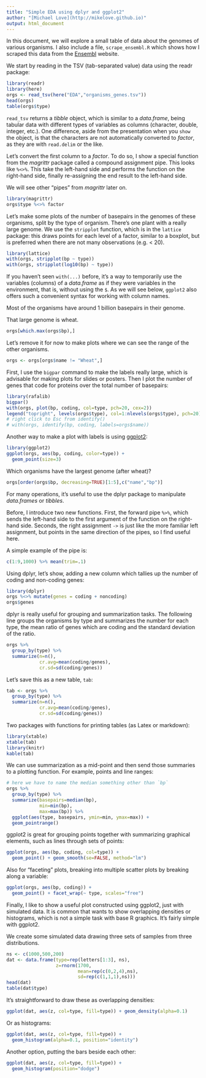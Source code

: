 ```yaml
---
title: "Simple EDA using dplyr and ggplot2"
author: "[Michael Love](http://mikelove.github.io)"
output: html_document
---
```


In this document, we will explore a small table of data about
the genomes of various organisms. I also include a file, 
`scrape_ensembl.R` which shows how I scraped this data
from the [Ensembl](http://ensembl.org) website.

We start by reading in the TSV (tab-separated value) data
using the readr package:

```r
library(readr)
library(here)
orgs <- read_tsv(here("EDA","organisms_genes.tsv"))
head(orgs)
table(orgs$type)
```

`read_tsv` returns a *tibble* object, which is similar to a
*data.frame*, being tabular data with different types of variables
as columns (character, double, integer, etc.). One difference, aside
from the presentation when you `show` the object, is that the
characters are not automatically converted to *factor*, as they are
with `read.delim` or the like.

Let's convert the first column to a *factor*. To do so, I show a
special function from the *magrittr* package called a compound
assignment pipe. This looks like `%<>%`. This take the left-hand side
and performs the function on the right-hand side, finally re-assigning
the end result to the left-hand side. 

We will see other "pipes" from *magrittr* later on.

```r
library(magrittr)
orgs$type %<>% factor
```

Let's make some plots of the number of basepairs in the genomes of
these organisms, split by the type of organism. There's one plant with
a really large genome. 
We use the `stripplot` function, which is in the `lattice` package: 
this draws points for each level of a factor, similar to a boxplot,
but is preferred when there are not many observations (e.g. < 20).

```r
library(lattice)
with(orgs, stripplot(bp ~ type))
with(orgs, stripplot(log10(bp) ~ type))
```

If you haven't seen `with(...)` before, it's a way to temporarily
use the variables (columns) of a *data.frame* as if they were
variables in the environment, that is, without using the `$`. As we
will see below, `ggplot2` also offers such a convenient syntax for
working with column names.

Most of the organisms have around 1 billion basepairs in their genome.

That large genome is wheat.

```r
orgs[which.max(orgs$bp),]
```

Let's remove it for now to make plots where we can see the range of
the other organisms.

```r
orgs <- orgs[orgs$name != "Wheat",]
```

First, I use the `bigpar` command to make the labels really
large, which is advisable for making plots for slides or posters.
Then I plot the number of genes that code for proteins over the total
number of basepairs:

```r
library(rafalib)
bigpar()
with(orgs, plot(bp, coding, col=type, pch=20, cex=2))
legend("topright", levels(orgs$type), col=1:nlevels(orgs$type), pch=20)
# right click to Esc from identify()
# with(orgs, identify(bp, coding, labels=orgs$name)) 
```

Another way to make a plot with labels is using 
[ggplot2](http://ggplot2.tidyverse.org/reference/):

```r
library(ggplot2)
ggplot(orgs, aes(bp, coding, color=type)) +
  geom_point(size=3)
```

Which organisms have the largest genome (after wheat)?

```r
orgs[order(orgs$bp, decreasing=TRUE)[1:5],c("name","bp")]
```

For many operations, it's useful to use the dplyr package to
manipulate *data.frames* or *tibbles*. 

Before, I introduce two new functions.  First, the forward pipe
`%>%`, which sends the left-hand side to the first argument of the
function on the right-hand side. Seconds, the right assignment `->` is
just like the more familiar left assignment, but points in the same
direction of the pipes, so I find useful here.

A simple example of the pipe is:

```r
c(1:9,1000) %>% mean(trim=.1)
```

Using dplyr, let's show, adding a new column
which tallies up the number of coding and non-coding genes:

```r
library(dplyr)
orgs %<>% mutate(genes = coding + noncoding)
orgs$genes
```

dplyr is really useful for grouping and summarization tasks. The
following line groups the organisms by type and summarizes the number
for each type, the mean ratio of genes which are coding and the
standard deviation of the ratio.

```r
orgs %>%
  group_by(type) %>%
  summarize(n=n(),
            cr.avg=mean(coding/genes),
            cr.sd=sd(coding/genes))
```

Let's save this as a new table, `tab`:

```r
tab <- orgs %>%
  group_by(type) %>%
  summarize(n=n(),
            cr.avg=mean(coding/genes),
            cr.sd=sd(coding/genes))
```

Two packages with functions for printing tables (as Latex or
markdown):

```r
library(xtable)
xtable(tab)
library(knitr)
kable(tab)
```

We can use summarization as a mid-point and then send those summaries
to a plotting function. For example, points and line ranges:

```r
# here we have to name the median something other than `bp`
orgs %>%
  group_by(type) %>%
  summarize(basepairs=median(bp),
            min=min(bp),
            max=max(bp)) %>%
  ggplot(aes(type, basepairs, ymin=min, ymax=max)) +
  geom_pointrange()
```

ggplot2 is great for grouping points together with summarizing
graphical elements, such as lines through sets of points:

```r
ggplot(orgs, aes(bp, coding, col=type)) +
  geom_point() + geom_smooth(se=FALSE, method="lm")
```

Also for "faceting" plots, breaking into multiple scatter plots by
breaking along a variable:

```r
ggplot(orgs, aes(bp, coding)) +
  geom_point() + facet_wrap(~ type, scales="free")
```

Finally, I like to show a useful plot constructed using ggplot2, just
with simulated data. It is common that wants to show overlapping
densities or histograms, which is not a simple task with base R
graphics. It's fairly simple with ggplot2.

We create some simulated data drawing three sets of samples from three
distributions. 

```r
ns <- c(1000,500,200)
dat <- data.frame(type=rep(letters[1:3], ns),
                  z=rnorm(1700,
                          mean=rep(c(0,2,4),ns),
                          sd=rep(c(1,1,1),ns)))
head(dat)
table(dat$type)
```

It's straightforward to draw these as overlapping densities:

```r
ggplot(dat, aes(z, col=type, fill=type)) + geom_density(alpha=0.1)
```

Or as histograms:

```r
ggplot(dat, aes(z, col=type, fill=type)) +
  geom_histogram(alpha=0.1, position="identity")
```

Another option, putting the bars beside each other:

```r
ggplot(dat, aes(z, col=type, fill=type)) +
  geom_histogram(position="dodge")
```
